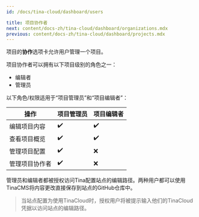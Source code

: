 ```yaml
---
id: /docs/tina-cloud/dashboard/users

title: 项目协作者
next: content/docs-zh/tina-cloud/dashboard/organizations.mdx
previous: content/docs-zh/tina-cloud/dashboard/projects.mdx
---
```


项目的**协作**选项卡允许用户管理一个项目。

项目协作者可以拥有以下项目级别的角色之一：

- 编辑者
- 管理员

以下角色/权限适用于“项目管理员”和“项目编辑者”：

| 操作                        | 项目管理员 | 项目编辑者 |
| --------------------------- | ---------- | ---------- |
| 编辑项目内容                | ✔️         | ✔️         |
| 查看项目概览                | ✔️         | ✔️         |
| 管理项目配置                | ✔️         | ❌         |
| 管理项目协作者              | ✔️         | ❌         |

管理员和编辑者都被授权访问Tina配置站点的编辑路径。两种用户都可以使用TinaCMS将内容更改直接保存到站点的GitHub仓库中。

> 当站点配置为使用TinaCloud时，授权用户将被提示输入他们的TinaCloud凭据以访问站点的编辑路径。
